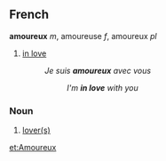 ==French==
'''amoureux''' ''m'', amoureuse ''f'', amoureux ''pl''
# [[in love]]
#:''Je suis '''amoureux''' avec vous''
#::''I'm '''in love''' with you''

===Noun===
# [[lover|lover(s)]]

[[et:Amoureux]]